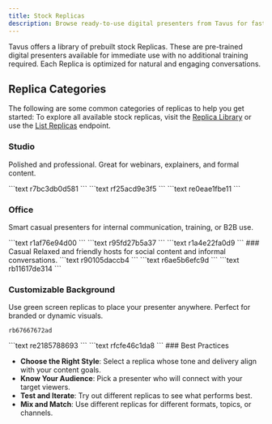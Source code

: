 ```yaml
---
title: Stock Replicas
description: Browse ready-to-use digital presenters from Tavus for fast, high quality video creation.
---
```


Tavus offers a library of prebuilt stock Replicas. These are pre-trained digital presenters available for immediate use with no additional training required. Each Replica is optimized for natural and engaging conversations.

## Replica Categories
The following are some common categories of replicas to help you get started:
<Note>
To explore all available stock replicas, visit the <a href="https://platform.tavus.io/replicas" target='_blank'>Replica Library</a> or use the <a href="/api-reference/phoenix-replica-model/get-replicas" target="_blank" rel="noopener noreferrer">List Replicas</a> endpoint.
</Note>
### Studio
Polished and professional. Great for webinars, explainers, and formal content.

<CardGroup cols={3}>
<Card title="Sabrina" img="/images/stock-replica/sabrina.png">
  ```text
  r7bc3db0d581
  ```
</Card>

<Card title="Patrick" img="/images/stock-replica/patrick.png">
  ```text
  rf25acd9e3f5
  ```
</Card>

<Card title="Lucy" img="/images/stock-replica/lucy.png">
  ```text
  re0eae1fbe11
  ```
</Card>

</CardGroup>

### Office
Smart casual presenters for internal communication, training, or B2B use.

<CardGroup cols={3}>
<Card title="Rose" img="/images/stock-replica/rose.png">
  ```text
  r1af76e94d00
  ```
</Card>

<Card title="Helen" img="/images/stock-replica/helen.png">
  ```text
  r95fd27b5a37
  ```
</Card>

<Card title="Benjamin" img="/images/stock-replica/benjamin.png">
  ```text
  r1a4e22fa0d9
  ```
</Card>
</CardGroup>
### Casual
Relaxed and friendly hosts for social content and informal conversations.

<CardGroup cols={3}>
<Card title="Isabella" img="/images/stock-replica/isabella.png">
  ```text
  r90105daccb4
  ```
</Card>

<Card title="Anna" img="/images/stock-replica/anna-2.png">
  ```text
  r6ae5b6efc9d
  ```
</Card>

<Card title="Sandra" img="/images/stock-replica/sandra.png">
  ```text
  rb11617de314
  ```
</Card>
</CardGroup>

### Customizable Background
Use green screen replicas to place your presenter anywhere. Perfect for branded or dynamic visuals.
<CardGroup cols={3}>
<Card title="Gloria" img="/images/stock-replica/gloria.png">
  ```text
  rb67667672ad
  ```
</Card>

<Card title="Nathan" img="/images/stock-replica/nathan.png">
  ```text
  re2185788693
  ```
</Card>

<Card title="Lucy" img="/images/stock-replica/lucy-2.png">
  ```text
  rfcfe46c1da8
  ```
</Card>
</CardGroup>

<Tip>
### Best Practices

* **Choose the Right Style**: Select a replica whose tone and delivery align with your content goals.
* **Know Your Audience**: Pick a presenter who will connect with your target viewers.
* **Test and Iterate**: Try out different replicas to see what performs best.
* **Mix and Match**: Use different replicas for different formats, topics, or channels.
</Tip>